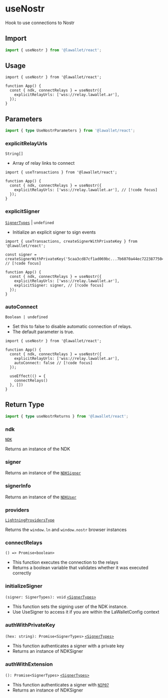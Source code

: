 # useNostr

Hook to use connections to Nostr

## Import

```ts
import { useNostr } from '@lawallet/react';
```

## Usage

```tsx filename="index.tsx"
import { useNostr } from '@lawallet/react';

function App() {
  const { ndk, connectRelays } = useNostr({
    explicitRelayUrls: ['wss://relay.lawallet.ar'],
  });
}
```

## Parameters

```ts
import { type UseNostrParameters } from '@lawallet/react';
```

### explicitRelayUrls

`String[]`

- Array of relay links to connect

```tsx [index.tsx]
import { useTransactions } from '@lawallet/react';

function App() {
  const { ndk, connectRelays } = useNostr({
    explicitRelayUrls: ['wss://relay.lawallet.ar'], // [!code focus]
  });
}
```

### explicitSigner

[`SignerTypes`](/react/glossary/types#signertypes) | `undefined`

- Initialize an explicit signer to sign events

```tsx [index.tsx]
import { useTransactions, createSignerWithPrivateKey } from '@lawallet/react';

const signer = createSignerWithPrivateKey('5caa3cd87cf1ad069bc...7b6070a44ec7223877504c84'); // [!code focus]

function App() {
  const { ndk, connectRelays } = useNostr({
    explicitRelayUrls: ['wss://relay.lawallet.ar'],
    explicitSigner: signer, // [!code focus]
  });
}
```

### autoConnect

`Boolean | undefined`

- Set this to false to disable automatic connection of relays.
- The default parameter is true.

```tsx [index.tsx]
import { useNostr } from '@lawallet/react';

function App() {
  const { ndk, connectRelays } = useNostr({
    explicitRelayUrls: ['wss://relay.lawallet.ar'],
    autoConnect: false // [!code focus]
  });

  useEffect(() = {
    connectRelays()
  }, [])
}
```

## Return Type

```ts
import { type useNostrReturns } from '@lawallet/react';
```

### ndk

[`NDK`](/react/glossary/ndk#ndk)

Returns an instance of the NDK

### signer

Returns an instance of the [`NDKSigner`](/react/glossary/ndk#ndksigner)

### signerInfo

Returns an instance of the [`NDKUser`](/react/glossary/ndk#ndkuser)

### providers

[`LightningProvidersType`](/react/glossary/types#LightningProvidersType)

Returns the `window.ln` and `window.nostr` browser instances

### connectRelays

`() => Promise<boolean>`

- This function executes the connection to the relays
- Returns a boolean variable that validates whether it was executed correctly

### initializeSigner

`(signer: SignerTypes): void`
[`<SignerTypes>`](/react/glossary/types#signertypes)

- This function sets the signing user of the NDK instance.
- Use UseSigner to access it if you are within the LaWalletConfig context

### authWithPrivateKey

`(hex: string): Promise<SignerTypes>`
[`<SignerTypes>`](/react/glossary/types#signertypes)

- This function authenticates a signer with a private key
- Returns an instance of NDKSigner

### authWithExtension

`(): Promise<SignerTypes>`
[`<SignerTypes>`](/react/glossary/types#signertypes)

- This function authenticates a signer with [`NIP07`](https://github.com/nostr-protocol/nips/blob/master/07.md)
- Returns an instance of NDKSigner
